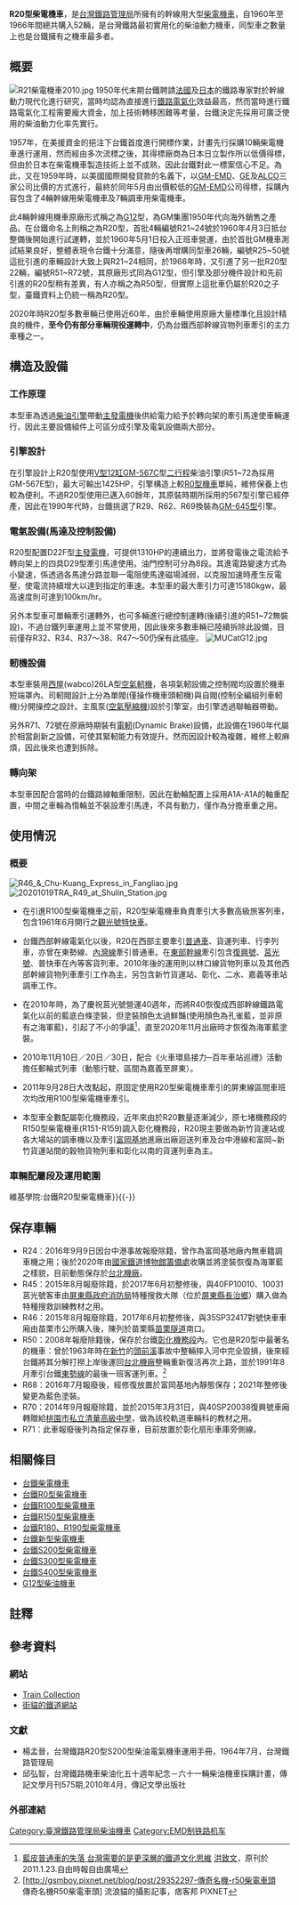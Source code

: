 {{noteTA
|G1=Railway
}}
{{Infobox Locomotive
| name = 台鐵R20型柴電機車
|name_color = Blue
| image = TRA R22 20070331.jpg
| caption =
| type = [[柴油机车|柴油机车]]
| origin = {{USA}}
| builder =  [[美國|美國]][[易安迪|GM-EMD]]
| serialnumber = 
| builddate = 1960、1961、1966年
| totalproduction  = 52輛(R21~R72)
| user = [[臺灣鐵路管理局|臺灣鐵路管理局]]
| data = 
| whytetype = 
| weight = 78噸
| length = 14,226 mm
| width = 2,787 mm	
| height = 3,665 mm
| bogies = 
| uicclass = A1A-A1A
| gauge = 1,067毫米
| wheeldiameter = 
| axleload = 13噸
| wheelbase = 
| fuelcap = 3786公升（1000美制加侖）
| lubecap = 
| watercap = 
| sandcap =  
| enginetype = [[易安迪567系列柴油机|GM 12-567C型柴油引擎]]<br> GM 12-567E型柴油引擎<br> [[易安迪645系列柴油机|GM 12-645E型柴油引擎]]
| enginepower =  1,425HP 
| transmission = [[柴油機車#電力傳動|電力傳動]]
| generator =  [[易安迪|GM]]製D22-F型直流發電機
| tractionmotors =[[易安迪|GM]]製D29型直流串激馬達× 4
| transmissiondevice = 
| topspeed = 100公里/小時
| sustainedspeed = 
| poweroutput = 
| tractiveeffort =15,180kgw
| locobrakes = {{tsl|en|Westinghouse Air Brake Company|西屋空气制动公司}}（WABCO）製 26LA型 [[空气制动|自動空氣軔機]]、手軔機
| locobrakepower = 
| locobrakeforce = 
| trainbrakes = 
| safety = ATS-SN, ATS-P, [[列车自动保护系统|ATP]]
| widenotes = 
}}

'''R20型柴電機車'''，是[[台灣鐵路管理局|台灣鐵路管理局]]所擁有的幹線用大型[[柴電機車|柴電機車]]，自1960年至1966年間總共購入52輛，是台灣鐵路最初實用化的柴油動力機車，同型車之數量上也是台鐵擁有之機車最多者。

==概要==
[[File:R21柴電機車2010.jpg|thumb]]
1950年代末期台鐵聘請[[法國|法國]]及[[日本|日本]]的鐵路專家對於幹線動力現代化進行研究，當時均認為直接進行[[電氣化鐵路|鐵路電氣化]]效益最高，然而當時進行鐵路電氣化工程需要龐大資金，加上技術轉移困難等考量，台鐵決定先採用可廣泛使用的柴油動力化率先實行。

1957年，在美援資金的挹注下台鐵首度進行開標作業，計畫先行採購10輛柴電機車進行運用，然而經由多次流標之後，其得標廠商為日本日立製作所以低價得標，但由於日本在柴電機車製造技術上並不成熟，因此台鐵對此一標案信心不足。為此，又在1959年時，以美國國際開發貸款的名義下，以[[易安迪|GM-EMD]]、[[通用電氣|GE]]及[[美國機車公司|ALCO]]三家公司比價的方式進行，最終於同年5月由出價較低的[[易安迪|GM-EMD]]公司得標，採購內容包含了4輛幹線用柴電機車及7輛調車用柴電機車。

此4輛幹線用機車原廠形式稱之為[[G12型柴油機車|G12]]型，為GM集團1950年代向海外銷售之產品。在台鐵命名上則稱之為R20型，首批4輛編號R21~24號於1960年4月3日抵台整備後開始進行試運轉，並於1960年5月1日投入正班車營運，由於首批GM機車測試結果良好，整體表現令台鐵十分滿意，隨後再增購同型車26輛，編號R25~50號這批引進的車輛設計大致上與R21~24相同，於1966年時，又引進了另一批R20型22輛，編號R51~R72號，其原廠形式同為G12型，但引擎及部分機件設計和先前引進的R20型稍有差異，有人亦稱之為R50型，但實際上這批車仍屬於R20之子型，臺鐵資料上仍統一稱為R20型。

2020年時R20型多數車輛已使用近60年，由於車輛使用原廠大量標準化且設計精良的機件，'''至今仍有部分車輛現役運轉中'''，仍為台鐵西部幹線貨物列車牽引的主力車種之一。

==構造及設備==
===工作原理===
本型車為透過[[柴油引擎|柴油引擎]]帶動[[發電機|主發電機]]後供給電力給予於轉向架的牽引馬達使車輛運行，因此主要設備組件上可區分成引擎及電氣設備兩大部分。

===引擎設計===
在引擎設計上R20型使用[[V型引擎|V型12缸]][[易安迪567系列柴油机|GM-567C]]型[[二行程|二行程]]柴油引擎(R51~72為採用GM-567E型)，最大可輸出1425HP，引擎構造上較[[台鐵R0型柴電機車|R0型機車]]單純，維修保養上也較為便利。不過R20型使用已邁入60餘年，其原裝時期所採用的567型引擎已經停產，因此在1990年代時，台鐵挑選了R29、R62、R69換裝為[[易安迪645系列柴油机|GM-645型]]引擎。

===電氣設備(馬達及控制設備)===
R20型配置D22F型[[發電機|主發電機]]，可提供1310HP的連續出力，並將發電後之電流給予轉向架上的四具D29型牽引馬達使用。油門控制可分為8段。其進電路變速方式為小變速，係透過各馬達分路並聯一電阻使馬達磁場減弱，以克服加速時產生反電壓，使電流持續增大以達到指定的車速。本型車的最大牽引力可達15180kgw，最高速度則可達到100km/hr。

另外本型車可單輛牽引運轉外，也可多輛進行總控制運轉(後續引進的R51~72無裝設)，不過台鐵列車運用上並不常使用，因此後來多數車輛已陸續拆除此設備，目前僅存R32、R34、R37～38、R47～50仍保有此插座。
[[File:MUCatG12.jpg|thumb]]

===軔機設備===
本型車裝用[[西屋|西屋]](wabco)26LA型[[空氣軔機|空氣軔機]]，各項氣軔設備之控制閥均設置於機車短端罩內。司軔閥設計上分為單閥(僅操作機車頭軔機)與自閥(控制全編組列車軔機)分開操控之設計。主風泵([[空氣壓縮機|空氣壓縮機]])設於引擎室，由引擎透過聯軸器帶動。

另外R71、72號在原廠時期裝有[[电阻制动|電軔]](Dynamic Brake)設備，此設備在1960年代屬於相當創新之設備，可使其緊軔能力有效提升。然而因設計較為複雜，維修上較麻煩，因此後來也遭到拆除。

===轉向架===
本型車因配合當時的台鐵路線軸重限制，因此在動輪配置上採用A1A-A1A的軸重配置，中間之車輪為惰輪並不裝設牽引馬達，不具有動力，僅作為分擔車重之用。

==使用情況==

===概要===
[[File:R46_&_Chu-Kuang_Express_in_Fangliao.jpg|thumb]]
[[File:20201019TRA_R49_at_Shulin_Station.jpg|thumb]]
*在引進R100型柴電機車之前，R20型柴電機車負責牽引大多數高級旅客列車，包含1961年6月開行之[[台鐵觀光號|觀光號特快車]]。

*台鐵西部幹線電氣化以後，R20在西部主要牽引[[普快車|普通車]]、貨運列車、行李列車，亦曾在東勢線、[[內灣線|內灣線]]牽引普通車。在[[東部幹線|東部幹線]]牽引包含[[復興號列車|復興號]]、[[莒光號列車|莒光號]]、普快車在內等客貨列車。2010年後的運用則以林口線貨物列車以及其他西部幹線貨物列車牽引工作為主，另包含新竹貨運站、彰化、二水、嘉義等車站調車工作。

*在2010年時，為了慶祝莒光號營運40週年，而將R40恢復成西部幹線鐵路電氣化以前的藍底白條塗裝，但塗裝顏色太過鮮豔(使用顏色為孔雀藍，並非原有之海軍藍)，引起了不小的爭議<ref>[http://cwhung.blogspot.com/2011/01/blog-post_22.html 藍皮普通車的失落 台灣需要的是更深層的鐵道文化思維] {{Wayback|url=http://cwhung.blogspot.com/2011/01/blog-post_22.html |date=20201201054944 }} [[洪致文|洪致文]]，原刊於2011.1.23.自由時報自由廣場</ref>，直至2020年11月出廠時才恢復為海軍藍塗裝。

*2010年11月10日／20日／30日，配合《火車環島接力─百年車站巡禮》活動擔任郵輪式列車（動態行駛，區間為嘉義至屏東）。

*2011年9月28日大改點起，原固定使用R20型柴電機車牽引的屏東線區間車班次均改用R100型柴電機車牽引。

*本型車全數配屬彰化機務段，近年來由於R20數量逐漸減少，原七堵機務段的R150型柴電機車(R151-R159)調入彰化機務段，R20現主要做為新竹貨運站或各大場站的調車機以及牽引[[富岡基地|富岡基地]]進廠出廠迴送列車及台中港線和富岡~新竹貨運站間的穀物貨物列車和彰化以南的貨運列車為主。

===車輛配屬段及運用範圍===
{{wikiversity|台鐵R20型柴電機車}}
{{main|v:台鐵R20型柴電機車{{!}}維基學院:台鐵R20型柴電機車}}{{-}}

== 保存車輛 ==
* R24：2016年9月9日因台中港事故報廢除籍，曾作為富岡基地廠內無車籍調車機之用；後於2020年由[[國家鐵道博物館|國家鐵道博物館籌備處]]收購並將塗裝恢復為海軍藍之樣貌，目前動態保存於[[台北機廠|台北機廠]]。
* R45：2015年8月報廢除籍，於2017年6月初整修後，與40FP10010、10031莒光號客車由[[屏東縣政府消防局|屏東縣政府消防局]]特種搜救大隊（位於[[屏東縣|屏東縣]][[長治鄉|長治鄉]]）購入做為特種搜救訓練教材之用。
* R46：2015年8月報廢除籍，2017年6月初整修後，與35SP32417對號快車車廂由苗栗市公所購入後，陳列於苗栗縣[[苗栗隧道|苗栗隧道]]南口。
* R50：2008年報廢除籍後，保存於台鐵[[彰化機務段|彰化機務段]]內。它也是R20型中最著名的機車：曾於1963年時在[[新竹市|新竹]]的[[頭前溪|頭前溪]]事故中整輛摔入河中完全毀損，後來經台鐵將其分解打撈上岸後運回[[台北機廠|台北機廠]]整輛重新復活再次上路，並於1991年8月牽引台鐵[[東勢線|東勢線]]的最後一班客運列車。<ref>[http://gsmboy.pixnet.net/blog/post/29352297-傳奇名機-r50柴電車頭　傳奇名機R50柴電車頭] {{Wayback|url=http://gsmboy.pixnet.net/blog/post/29352297-%E5%82%B3%E5%A5%87%E5%90%8D%E6%A9%9F-r50%E6%9F%B4%E9%9B%BB%E8%BB%8A%E9%A0%AD |date=20190609004719 }} 流浪貓的攝影記事，痞客邦 PIXNET</ref>
* R68：2016年7月報廢後，經修復放置於富岡基地內靜態保存；2021年整修後變更為藍色塗裝。
* R70：2014年9月報廢除籍，並於2015年3月31日，與40SP20038復興號車廂轉贈給[[桃園市私立清華高級中學|桃園市私立清華高級中學]]，做為該校軌道車輛科的教材之用。
* R71：此車報廢後列為指定保存車，目前放置於彰化扇形車庫旁側線。

==相關條目==
{{wikiversity|台鐵R20型柴電機車}}
*[[台鐵柴電機車|台鐵柴電機車]]
*[[台鐵R0型柴電機車|台鐵R0型柴電機車]]
*[[台鐵R100型柴電機車|台鐵R100型柴電機車]]
*[[台鐵R150型柴電機車|台鐵R150型柴電機車]]
*[[台鐵R180、R190型柴電機車|台鐵R180、R190型柴電機車]]
*[[台鐵新型柴電機車|台鐵新型柴電機車]]
*[[台鐵S200型柴電機車|台鐵S200型柴電機車]]
*[[台鐵S300型柴電機車|台鐵S300型柴電機車]]
*[[台鐵S400型柴電機車|台鐵S400型柴電機車]]
*[[G12型柴油機車|G12型柴油機車]]

== 註釋 ==
{{reflist|group="註"|2}}

== 參考資料 ==
{{Commonscat|TRA R20 Diesel locomotives}}
=== 網站 ===
* [https://web.archive.org/web/20151025182029/http://emu300ct.myweb.hinet.net/ Train Collection]
* [https://web.archive.org/web/20180324064112/http://citycat.theweb.tw/ 街貓的鐵道網站]

=== 文獻 ===
* 楊孟晉，台灣鐵路R20型S200型柴油電氣機車運用手冊，1964年7月，台灣鐵路管理局
* 邱弘智，台灣鐵路機車柴油化五十週年紀念－六十一輛柴油機車採購計畫，傳記文學月刊575期,2010年4月，傳記文學出版社

=== 外部連結 ===
{{reflist}}

{{台鐵車輛}}
{{台鐵動力機車形式列表}}

{{DEFAULTSORT:R20}}

[[Category:臺灣鐵路管理局柴油機車|Category:臺灣鐵路管理局柴油機車]]
[[Category:EMD制铁路机车|Category:EMD制铁路机车]]
